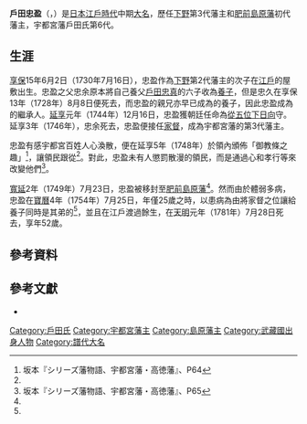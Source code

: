 {{Infobox officeholder
| name               = 戶田忠盈
| native_name_lang   = 
| image              = 
| caption            = 
| office            =  [[島原藩|島原藩]]藩主
| term_start        = 1749年
| term_end          = 1754年
|predecessor        = {{link-ja|松平忠祇|松平忠祇}}
| successor         = {{link-ja|戶田忠寬|戸田忠寛}}

| office1            =  {{link-ja|宇都宮藩|宇都宮藩}}藩主
| term_start1        = 1746年
| term_end1          = 1749年
|predecessor1        = {{link-ja|戶田忠余|戸田忠余}}
| successor1         = {{link-ja|松平忠祇|松平忠祇}}

| birth_name         = 	
| birth_date         = {{birth date|1730|7|16}}<br>（[[享保|享保]]15年6月2日）
| birth_place        = 日本[[江戶|江戶]]（今[[東京|東京]]）
| death_date         = {{death date and age|1781|9|16|1730|7|16}}<br>（[[天明_(日本)|天明]]元年7月28日）
| death_place        = 日本江戶
| module             = {{日本武士|child=yes

|時代= [[江戶時代|江戶時代]]中期
|幼名= 慶次郎
|改名= 忠辰
|别名= 
|諡号= 
|神号= 
|戒名= 勸善院殿前從五位下兼伊州大守德巖全大居士
|洗禮名= 
|墓所= [[栃木縣|栃木縣]][[宇都宮市|宇都宮市]]的英巖寺
|朝廷官位=  [[從五位|從五位]]下[[日向國|日向]]守、[[能登國|能登]]守、[[伊賀國|伊賀]]守
|幕府職位=  
|主君= 
|藩= [[下野國|下野]]{{Link-ja|宇都宮藩|宇都宮藩}}主→[[肥前國|肥前]][[島原藩|島原藩]]主
|氏族= {{Link-ja|戶田氏|戸田氏}}
|父母= 父：{{Link-ja|戶田忠余|戸田忠余}}
|養父= 
|養母=
|兄弟= {{Link-ja|秋元喬求|秋元喬求}}、{{Link-ja|戶田忠寬|戸田忠寛}}、{{Link-ja|木下俊胤|木下俊胤}}<br>義兄弟：{{Link-ja|戶田忠久|戸田忠久}}（[[戶田忠真|戶田忠真]]之子）
|姐妹= {{Link-ja|板倉勝澄|板倉勝澄}}正室，後來成為{{Link-ja|岩城隆恭|岩城隆恭}}正室<br>{{Link-ja|青山忠高|青山忠高}}正室
|正室= 
|側室= 直、倉
|子= 戶田直太郎、戶田忠興、戶田榮之助
|女= 力、利尾（{{Link-ja|戶田忠喬|戸田忠喬}}正室）
|養子= {{Link-ja|戶田忠寬|戸田忠寛}}
|養女= 
 }}
}}
'''戶田忠盈'''（{{jpn|j=戸田 忠盈|hg=とだ ただみつ|rm=Toda Tadamitsu}}，{{bd|1730年|7月16日|1781年|9月16日|catIdx=Toda Tadamitsu}}）是[[日本|日本]][[江戶時代|江戶時代]]中期[[大名_(稱謂)|大名]]，歷任[[下野國|下野]]{{Link-ja|宇都宮藩|宇都宮藩}}第3代藩主和[[肥前國|肥前]][[島原藩|島原藩]]初代藩主，宇都宮藩戶田氏第6代。

==生涯==
[[享保|享保]]15年6月2日（1730年7月16日），忠盈作為[[下野國|下野]]{{Link-ja|宇都宮藩|宇都宮藩}}第2代藩主{{Link-ja|戶田忠余|戸田忠余}}的次子在[[江戶|江戶]]的屋敷出生。忠盈之父忠余原本將自己養父[[戶田忠真|戶田忠真]]的六子{{Link-ja|戶田忠久|戸田忠久}}收為[[養子|養子]]，但是忠久在享保13年（1728年）8月8日便死去，而忠盈的親兄{{Link-ja|秋元喬求|秋元喬求}}亦早已成為{{Link-ja|秋元氏|秋元氏}}的養子，因此忠盈成為{{Link-ja|戶田氏|戸田氏}}的繼承人。[[延享|延享]]元年（1744年）12月16日，忠盈獲朝廷任命為[[從五位下|從五位下]][[日向國|日向]]守。延享3年（1746年），忠余死去，忠盈便接任[[家督|家督]]，成為宇都宮藩的第3代藩主。

忠盈有感宇都宮百姓人心渙散，便在延享5年（1748年）於領內頒佈「御教條之趣」<ref name="宇都宮・高徳藩64">坂本『シリーズ藩物語、宇都宮藩・高徳藩』、P64</ref>，讓領民跟從<ref name="宇都宮・高徳藩64"/>。對此，忠盈未有人懲罰散漫的領民，而是通過心和孝行等來改變他們<ref name="宇都宮・高徳藩65">坂本『シリーズ藩物語、宇都宮藩・高徳藩』、P65</ref>。

[[寬延|寬延]]2年（1749年）7月23日，忠盈被移封至[[肥前國|肥前]][[島原藩|島原藩]]<ref name="宇都宮・高徳藩64"/>。然而由於體弱多病，忠盈在[[寶曆_(桃園天皇)|寶曆]]4年（1754年）7月25日，年僅25歲之時，以患病為由將家督之位讓給養子同時是其弟的{{Link-ja|戶田忠寬|戸田忠寛}}<ref name="宇都宮・高徳藩64"/>，並且在江戶渡過餘生，在[[天明_(日本)|天明]]元年（1781年）7月28日死去，享年52歲。

== 參考資料 ==
{{reflist}}

== 參考文獻 ==
* {{Cite book|author=坂本俊夫|script-title=ja:宇都宮藩・高徳藩|series=シリーズ藩物語|publisher={{Link-ja|現代書館|現代書館}}|date=2011年9月|isbn=978-4768471289}}

{{宇都宮藩主|戶田家|3代|1746年 - 1749年}}
{{島原藩主|戶田家|初代|1749年 - 1754年}}
{{DEFAULTSORT:Toda, Tadamitsu}}
[[Category:戶田氏|Category:戶田氏]]
[[Category:宇都宮藩主|Category:宇都宮藩主]]
[[Category:島原藩主|Category:島原藩主]]
[[Category:武藏國出身人物|Category:武藏國出身人物]]
[[Category:譜代大名|Category:譜代大名]]